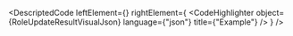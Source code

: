 
<DescriptedCode
  leftElement={<RoleUpdateResultDesc />}
  rightElement={
    <CodeHighlighter
      object={RoleUpdateResultVisualJson}
      language={"json"}
      title={"Example"}
    />
  }
/>
